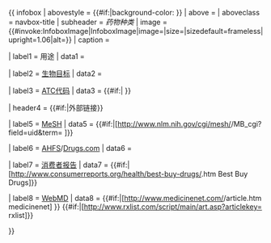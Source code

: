{{ infobox
| abovestyle = {{#if:{{{Background|}}}|background-color:{{{Background|}}} }}
| above      = {{{Name|<includeonly>{{PAGENAME}}</includeonly>}}}
| aboveclass = navbox-title
| subheader  = <includeonly>''药物种类''</includeonly>
| image      = {{#invoke:InfoboxImage|InfoboxImage|image={{{Image|}}}|size={{{Width|}}}|sizedefault=frameless|upright=1.06|alt={{{Alt|}}}}}
| caption    = {{{Caption|}}}

| label1 = 用途
| data1  = {{{Use|}}}

| label2 = [[生物学|生物目标]]
| data2  = {{{Biological_target|}}}

| label3 = [[解剖学治疗学及化学分类系统|ATC代码]]
| data3  = {{#if:{{{ATC_prefix|}}}|[[ATC_code_{{{ATC_prefix}}}|{{{ATC_prefix}}}]] }}

| header4 = {{#if:{{{MeshID|}}}{{{Drugs.com|}}}{{{Consumer_Reports|}}}{{{medicinenet|}}}{{{rxlist|}}}|外部链接}}

| label5 = [[MeSH]]
| data5  = {{#if:{{{MeshID|}}}|<span class="reflink plainlinks nourlexpansion">[http://www.nlm.nih.gov/cgi/mesh/{{{MeshYear|2011}}}/MB_cgi?field=uid&term={{{MeshID|}}} {{{MeshID}}}]</span>}}

| label6 = [[AHFS]]/[[Drugs.com]]
| data6  = {{{Drugs.com|}}}

| label7 = [[消费者报告]]
| data7  = {{#if:{{{Consumer_Reports|}}}|<span class="reflink plainlinks nourlexpansion">[http://www.consumerreports.org/health/best-buy-drugs/{{{Consumer_Reports}}}.htm Best Buy Drugs]</span>}}

| label8 = [[WebMD]]
| data8  = {{#if:{{{medicinenet|}}}|<span class="reflink plainlinks nourlexpansion">[http://www.medicinenet.com/{{{medicinenet}}}/article.htm medicinenet]</span>&nbsp;}}  {{#if:{{{rxlist|}}}|<span class="reflink plainlinks nourlexpansion">[http://www.rxlist.com/script/main/art.asp?articlekey={{{rxlist}}} rxlist]}}

}}<noinclude>
{{documentation}}
<!-- Add cats and interwikis to the /doc subpage, not here! -->
</noinclude>